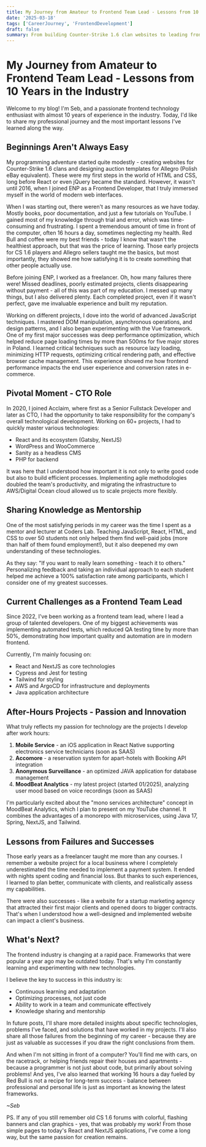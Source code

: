 ```yaml
---
title: My Journey from Amateur to Frontend Team Lead - Lessons from 10 Years in the Industry!
date: '2025-03-18'
tags: ['CareerJourney', 'FrontendDevelopment']
draft: false
summary: From building Counter-Strike 1.6 clan websites to leading frontend teams, this post shares my decade-long journey in web development. I discuss the challenges of self-learning, freelance struggles, performance optimization techniques, and key lessons that shaped my career path
---
```


# My Journey from Amateur to Frontend Team Lead - Lessons from 10 Years in the Industry

Welcome to my blog! I'm Seb, and a passionate frontend technology enthusiast with almost 10 years of experience in the industry. Today, I'd like to share my professional journey and the most important lessons I've learned along the way.

## Beginnings Aren't Always Easy

My programming adventure started quite modestly - creating websites for Counter-Strike 1.6 clans and designing auction templates for Allegro (Polish eBay equivalent). These were my first steps in the world of HTML and CSS, long before React or even jQuery became the standard. However, it wasn't until 2016, when I joined ENP as a Frontend Developer, that I truly immersed myself in the world of modern web interfaces.

When I was starting out, there weren't as many resources as we have today. Mostly books, poor documentation, and just a few tutorials on YouTube. I gained most of my knowledge through trial and error, which was time-consuming and frustrating. I spent a tremendous amount of time in front of the computer, often 16 hours a day, sometimes neglecting my health. Red Bull and coffee were my best friends - today I know that wasn't the healthiest approach, but that was the price of learning. Those early projects for CS 1.6 players and Allegro sellers taught me the basics, but most importantly, they showed me how satisfying it is to create something that other people actually use.

Before joining ENP, I worked as a freelancer. Oh, how many failures there were! Missed deadlines, poorly estimated projects, clients disappearing without payment - all of this was part of my education. I messed up many things, but I also delivered plenty. Each completed project, even if it wasn't perfect, gave me invaluable experience and built my reputation.

Working on different projects, I dove into the world of advanced JavaScript techniques. I mastered DOM manipulation, asynchronous operations, and design patterns, and I also began experimenting with the Vue framework. One of my first major successes was deep performance optimization, which helped reduce page loading times by more than 500ms for five major stores in Poland. I learned critical techniques such as resource lazy loading, minimizing HTTP requests, optimizing critical rendering path, and effective browser cache management. This experience showed me how frontend performance impacts the end user experience and conversion rates in e-commerce.

## Pivotal Moment - CTO Role

In 2020, I joined Acclaim, where first as a Senior Fullstack Developer and later as CTO, I had the opportunity to take responsibility for the company's overall technological development. Working on 60+ projects, I had to quickly master various technologies:

- React and its ecosystem (Gatsby, NextJS)
- WordPress and WooCommerce
- Sanity as a headless CMS
- PHP for backend

It was here that I understood how important it is not only to write good code but also to build efficient processes. Implementing agile methodologies doubled the team's productivity, and migrating the infrastructure to AWS/Digital Ocean cloud allowed us to scale projects more flexibly.

## Sharing Knowledge as Mentorship

One of the most satisfying periods in my career was the time I spent as a mentor and lecturer at Coders Lab. Teaching JavaScript, React, HTML, and CSS to over 50 students not only helped them find well-paid jobs (more than half of them found employment!), but it also deepened my own understanding of these technologies.

As they say: "If you want to really learn something - teach it to others." Personalizing feedback and taking an individual approach to each student helped me achieve a 100% satisfaction rate among participants, which I consider one of my greatest successes.

## Current Challenges as a Frontend Team Lead

Since 2022, I've been working as a frontend team lead, where I lead a group of talented developers. One of my biggest achievements was implementing automated tests, which reduced QA testing time by more than 50%, demonstrating how important quality and automation are in modern frontend.

Currently, I'm mainly focusing on:

- React and NextJS as core technologies
- Cypress and Jest for testing
- Tailwind for styling
- AWS and ArgoCD for infrastructure and deployments
- Java application architecture

## After-Hours Projects - Passion and Innovation

What truly reflects my passion for technology are the projects I develop after work hours:

1. **Mobile Service** - an iOS application in React Native supporting electronics service technicians (soon as SAAS)
2. **Accomore** - a reservation system for apart-hotels with Booking API integration
3. **Anonymous Surveillance** - an optimized JAVA application for database management
4. **MoodBeat Analytics** - my latest project (started 01/2025), analyzing user mood based on voice recordings (soon as SAAS)

I'm particularly excited about the "mono services architecture" concept in MoodBeat Analytics, which I plan to present on my YouTube channel. It combines the advantages of a monorepo with microservices, using Java 17, Spring, NextJS, and Tailwind.

## Lessons from Failures and Successes

Those early years as a freelancer taught me more than any courses. I remember a website project for a local business where I completely underestimated the time needed to implement a payment system. It ended with nights spent coding and financial loss. But thanks to such experiences, I learned to plan better, communicate with clients, and realistically assess my capabilities.

There were also successes - like a website for a startup marketing agency that attracted their first major clients and opened doors to bigger contracts. That's when I understood how a well-designed and implemented website can impact a client's business.

## What's Next?

The frontend industry is changing at a rapid pace. Frameworks that were popular a year ago may be outdated today. That's why I'm constantly learning and experimenting with new technologies.

I believe the key to success in this industry is:

- Continuous learning and adaptation
- Optimizing processes, not just code
- Ability to work in a team and communicate effectively
- Knowledge sharing and mentorship

In future posts, I'll share more detailed insights about specific technologies, problems I've faced, and solutions that have worked in my projects. I'll also share all those failures from the beginning of my career - because they are just as valuable as successes if you draw the right conclusions from them.

And when I'm not sitting in front of a computer? You'll find me with cars, on the racetrack, or helping friends repair their houses and apartments - because a programmer is not just about code, but primarily about solving problems! And yes, I've also learned that working 16 hours a day fueled by Red Bull is not a recipe for long-term success - balance between professional and personal life is just as important as knowing the latest frameworks.

_~Seb_

PS. If any of you still remember old CS 1.6 forums with colorful, flashing banners and clan graphics - yes, that was probably my work! From those simple pages to today's React and NextJS applications, I've come a long way, but the same passion for creation remains.
